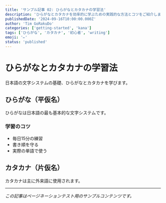 ```yaml
---
title: 'サンプル記事 02: ひらがなとカタカナの学習法'
description: 'ひらがなとカタカナを効率的に学ぶための実践的な方法とコツをご紹介します。'
publishedDate: '2024-09-16T10:00:00.000Z'
author: 'Tim GoRakuDo'
categories: ['getting-started', 'kana']
tags: ['ひらがな', 'カタカナ', '初心者', 'writing']
emoji: '✏️'
status: 'published'
---
```


# ひらがなとカタカナの学習法

日本語の文字システムの基礎、ひらがなとカタカナを学びます。

## ひらがな（平仮名）

ひらがなは日本語の最も基本的な文字システムです。

### 学習のコツ

- 毎日15分の練習
- 書き順を守る
- 実際の単語で使う

## カタカナ（片仮名）

カタカナは主に外来語に使用されます。

---

_この記事はページネーションテスト用のサンプルコンテンツです。_
